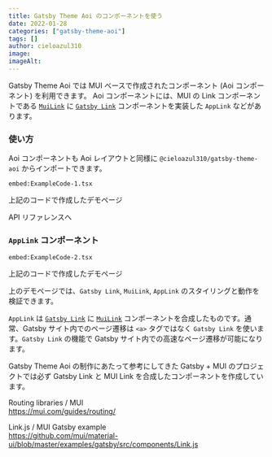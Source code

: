 ```yaml
---
title: Gatsby Theme Aoi のコンポーネントを使う
date: 2022-01-28
categories: ["gatsby-theme-aoi"]
tags: []
author: cieloazul310
image: 
imageAlt: 
---
```



Gatsby Theme Aoi では MUI ベースで作成されたコンポーネント (Aoi コンポーネント) を利用できます。
Aoi コンポーネントには、MUI の Link コンポーネントである [`MuiLink`] に [`Gatsby Link`] コンポーネントを実装した `AppLink` などがあります。

### 使い方

Aoi コンポーネントも Aoi レイアウトと同様に `@cieloazul310/gatsby-theme-aoi` からインポートできます。

`embed:ExampleCode-1.tsx`

<AppLink to="/examples/page-03">
  上記のコードで作成したデモページ
</AppLink>

API リファレンスへ

### `AppLink` コンポーネント

`embed:ExampleCode-2.tsx`

<AppLink to="/examples/page-04">
  上記のコードで作成したデモページ
</AppLink>

上のデモページでは、`Gatsby Link`, `MuiLink`, `AppLink` のスタイリングと動作を検証できます。

`AppLink` は [`Gatsby Link`] に [`MuiLink`] コンポーネントを合成したものです。通常、Gatsby サイト内でのページ遷移は `<a>` タグではなく `Gatsby Link` を使います。`Gatsby Link` の機能で Gatsby サイト内での高速なページ遷移が可能になります。

Gatsby Theme Aoi の制作にあたって参考にしてきた Gatsby + MUI のプロジェクトでは必ず Gatsby Link と MUI Link を合成したコンポーネントを作成しています。

Routing libraries / MUI  
<https://mui.com/guides/routing/>

Link.js / MUI Gatsby example  
<https://github.com/mui/material-ui/blob/master/examples/gatsby/src/components/Link.js>

[`Gatsby Link`]: https://www.gatsbyjs.com/docs/reference/built-in-components/gatsby-link/ "Gatsby Link API"
[`MuiLink`]: https://mui.com/components/links/ "Links"
